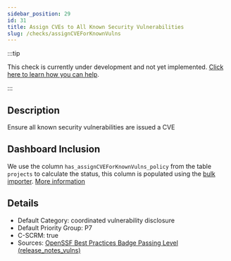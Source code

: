 ```yaml
---
sidebar_position: 29
id: 31
title: Assign CVEs to All Known Security Vulnerabilities
slug: /checks/assignCVEForKnownVulns
---
```


<!-- BANNER:START -->
:::tip

This check is currently under development and not yet implemented. [Click here to learn how you can help](/contribute).

:::
<!-- BANNER:END -->

<!-- DESCRIPTION:START -->
## Description
Ensure all known security vulnerabilities are issued a CVE
<!-- DESCRIPTION:END -->

## Dashboard Inclusion

We use the column `has_assignCVEForKnownVulns_policy` from the table `projects` to calculate the status, this column is populated using the [bulk importer](/docs/visionBoard/importers#bulk-importer). [More information](https://github.com/OpenPathfinder/visionBoard/issues/91)

<!-- DETAILS:START -->
## Details
- Default Category: coordinated vulnerability disclosure
- Default Priority Group: P7
- C-SCRM: true
- Sources: [OpenSSF Best Practices Badge Passing Level (release_notes_vulns)](https://www.bestpractices.dev/en/criteria?details=true&rationale=true#0.release_notes_vulns)

<!-- DETAILS:END -->
